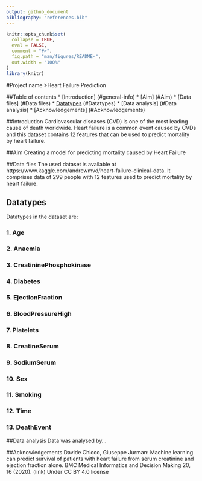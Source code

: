 ```yaml
---
output: github_document
bibliography: "references.bib"
---
```


<!-- README.md is generated from README.Rmd. Please edit that file -->

```r
knitr::opts_chunk$set(
  collapse = TRUE,
  eval = FALSE,
  comment = "#>",
  fig.path = "man/figures/README-",
  out.width = "100%"
)
library(knitr)
```

#Project name 
>Heart Failure Prediction

##Table of contents
* [Introduction] (#general-info)
* [Aim] (#Aim)
* [Data files] (#Data files)
* [Datatypes] (#Datatypes)
* [Data analysis] (#Data analysis)
* [Acknowledgements] (#Acknowledgements)

##Introduction
Cardiovascular diseases (CVD) is one of the most leading cause of death worldwide. 
Heart failure is a common event caused by CVDs and this dataset contains 12 features that can be used to predict mortality by heart failure.

##Aim
Creating a model for predicting mortality caused by Heart Failure

##Data files
The used dataset is available at https://www.kaggle.com/andrewmvd/heart-failure-clinical-data.
It comprises data of 299 people with 12 features used to predict mortality by heart failure.

## Datatypes 

Datatypes in the dataset are:

### 1. Age
### 2. Anaemia
### 3. CreatininePhosphokinase
### 4. Diabetes
### 5. EjectionFraction
### 6. BloodPressureHigh
### 7. Platelets
### 8. CreatineSerum
### 9. SodiumSerum
### 10. Sex
### 11. Smoking
### 12. Time
### 13. DeathEvent

##Data analysis
Data was analysed by...

##Acknowledgements
Davide Chicco, Giuseppe Jurman: Machine learning can predict survival of patients with heart failure from serum creatinine and ejection fraction alone. BMC Medical Informatics and Decision Making 20, 16 (2020). (link)
Under CC BY 4.0 license